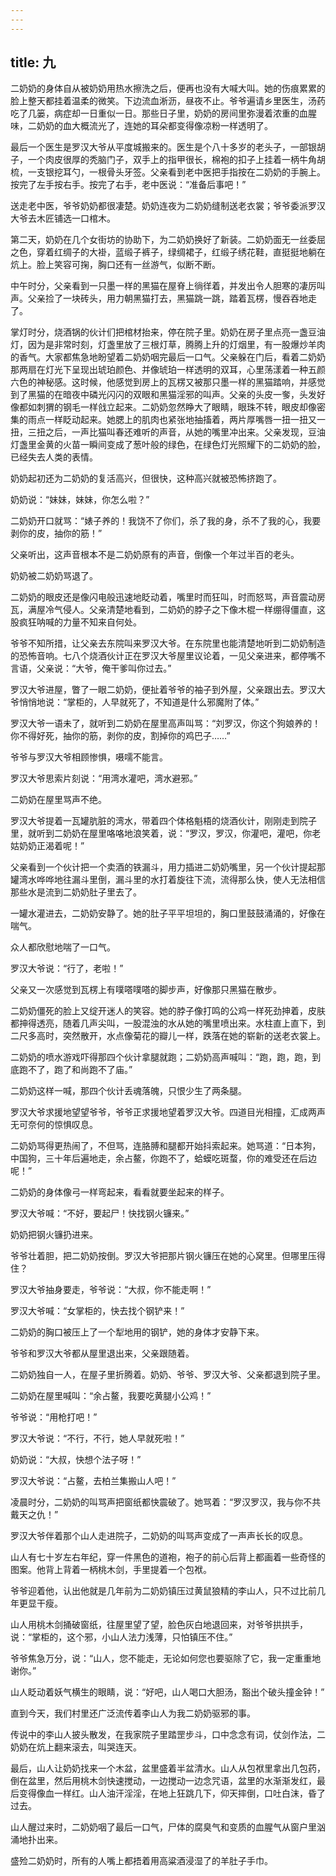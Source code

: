 ```yaml
---
---
---
```

title: 九
---




二奶奶的身体自从被奶奶用热水擦洗之后，便再也没有大喊大叫。她的伤痕累累的脸上整天都挂着温柔的微笑。下边流血淅沥，昼夜不止。爷爷遍请乡里医生，汤药吃了几篓，病症却一日重似一日。那些日子里，奶奶的房间里弥漫着浓重的血腥味，二奶奶的血大概流光了，连她的耳朵都变得像凉粉一样透明了。

最后一个医生是罗汉大爷从平度城搬来的。医生是个八十多岁的老头子，一部银胡子，一个肉皮很厚的秃脑门子，双手上的指甲很长，棉袍的扣子上挂着一柄牛角胡梳，一支银挖耳勺，一根骨头牙签。父亲看到老中医把手指按在二奶奶的手腕上。按完了左手按右手。按完了右手，老中医说：“准备后事吧！”

送走老中医，爷爷奶奶都很凄楚。奶奶连夜为二奶奶缝制送老衣裳；爷爷委派罗汉大爷去木匠铺选一口棺木。

第二天，奶奶在几个女街坊的协助下，为二奶奶换好了新装。二奶奶面无一丝委屈之色，穿着红绸子的大褂，蓝缎子裤子，绿绸裙子，红缎子绣花鞋，直挺挺地躺在炕上。脸上笑容可掬，胸口还有一丝游气，似断不断。

中午时分，父亲看到一只墨一样的黑猫在屋脊上徜徉着，并发出令人胆寒的凄厉叫声。父亲捡了一块砖头，用力朝黑猫打去，黑猫跳一跳，踏着瓦楞，慢吞吞地走了。

掌灯时分，烧酒锅的伙计们把棺材抬来，停在院子里。奶奶在房子里点亮一盏豆油灯，因为是非常时刻，灯盏里放了三根灯草，腾腾上升的灯烟里，有一股爆炒羊肉的香气。大家都焦急地盼望着二奶奶咽完最后一口气。父亲躲在门后，看着二奶奶那两扇在灯光下呈现出琥珀颜色、并像琥珀一样透明的双耳，心里荡漾着一种五颜六色的神秘感。这时候，他感觉到房上的瓦楞又被那只墨一样的黑猫踏响，并感觉到了黑猫的在暗夜中磷光闪闪的双眼和黑猫淫邪的叫声。父亲的头皮一奓，头发好像都如刺猬的钢毛一样戗立起来。二奶奶忽然睁大了眼睛，眼珠不转，眼皮却像密集的雨点一样眨动起来。她腮上的肌肉也紧张地抽搐着，两片厚嘴唇一扭一扭又一扭，三扭之后，一声比猫叫春还难听的声音，从她的嘴里冲出来。父亲发现，豆油灯盏里金黄的火苗一瞬间变成了葱叶般的绿色，在绿色灯光照耀下的二奶奶的脸，已经失去人类的表情。

奶奶起初还为二奶奶的复活高兴，但很快，这种高兴就被恐怖挤跑了。

奶奶说：“妹妹，妹妹，你怎么啦？”

二奶奶开口就骂：“婊子养的！我饶不了你们，杀了我的身，杀不了我的心，我要剥你的皮，抽你的筋！”

父亲听出，这声音根本不是二奶奶原有的声音，倒像一个年过半百的老头。

奶奶被二奶奶骂退了。

二奶奶的眼皮还是像闪电般迅速地眨动着，嘴里时而狂叫，时而怒骂，声音震动房瓦，满屋冷气侵人。父亲清楚地看到，二奶奶的脖子之下像木棍一样绷得僵直，这股疯狂呐喊的力量不知来自何处。

爷爷不知所措，让父亲去东院叫来罗汉大爷。在东院里也能清楚地听到二奶奶制造的恐怖音响。七八个烧酒伙计正在罗汉大爷屋里议论着，一见父亲进来，都停嘴不言语，父亲说：“大爷，俺干爹叫你过去。”

罗汉大爷进屋，瞥了一眼二奶奶，便扯着爷爷的袖子到外屋，父亲跟出去。罗汉大爷悄悄地说：“掌柜的，人早就死了，不知道是什么邪魔附了体。”

罗汉大爷一语未了，就听到二奶奶在屋里高声叫骂：“刘罗汉，你这个狗娘养的！你不得好死，抽你的筋，剥你的皮，割掉你的鸡巴子……”

爷爷与罗汉大爷相顾惨惧，嗫嚅不能言。

罗汉大爷思索片刻说：“用湾水灌吧，湾水避邪。”

二奶奶在屋里骂声不绝。

罗汉大爷提着一瓦罐肮脏的湾水，带着四个体格魁梧的烧酒伙计，刚刚走到院子里，就听到二奶奶在屋里咯咯地浪笑着，说：“罗汉，罗汉，你灌吧，灌吧，你老姑奶奶正渴着呢！”

父亲看到一个伙计把一个卖酒的铁漏斗，用力插进二奶奶嘴里，另一个伙计提起那罐湾水哗哗地往漏斗里倒，漏斗里的水打着旋往下流，流得那么快，使人无法相信那些水是流到二奶奶肚子里去了。

一罐水灌进去，二奶奶安静了。她的肚子平平坦坦的，胸口里鼓鼓涌涌的，好像在喘气。

众人都欣慰地喘了一口气。

罗汉大爷说：“行了，老啦！”

父亲又一次感觉到瓦楞上有噗嗒噗嗒的脚步声，好像那只黑猫在散步。

二奶奶僵死的脸上又绽开迷人的笑容。她的脖子像打鸣的公鸡一样死劲抻着，皮肤都抻得透亮，随着几声尖叫，一股混浊的水从她的嘴里喷出来。水柱直上直下，到二尺多高时，突然散开，水点像菊花的瓣儿一样，跌落在她的崭新的送老衣裳上。

二奶奶的喷水游戏吓得那四个伙计拿腿就跑；二奶奶高声喊叫：“跑，跑，跑，到底跑不了，跑了和尚跑不了庙。”

二奶奶这样一喊，那四个伙计丢魂落魄，只恨少生了两条腿。

罗汉大爷求援地望望爷爷，爷爷正求援地望着罗汉大爷。四道目光相撞，汇成两声无可奈何的惊惧叹息。

二奶奶骂得更热闹了，不但骂，连胳膊和腿都开始抖索起来。她骂道：“日本狗，中国狗，三十年后遍地走，余占鳌，你跑不了，蛤蟆吃斑蝥，你的难受还在后边呢！”

二奶奶的身体像弓一样弯起来，看看就要坐起来的样子。

罗汉大爷喊：“不好，要起尸！快找钢火镰来。”

奶奶把钢火镰扔进来。

爷爷壮着胆，把二奶奶按倒。罗汉大爷把那片钢火镰压在她的心窝里。但哪里压得住？

罗汉大爷抽身要走，爷爷说：“大叔，你不能走啊！”

罗汉大爷喊：“女掌柜的，快去找个钢铲来！”

二奶奶的胸口被压上了一个犁地用的钢铲，她的身体才安静下来。

爷爷和罗汉大爷都从屋里退出来，父亲跟随着。

二奶奶独自一人，在屋子里折腾着。奶奶、爷爷、罗汉大爷、父亲都退到院子里。

二奶奶在屋里喊叫：“余占鳌，我要吃黄腿小公鸡！”

爷爷说：“用枪打吧！”

罗汉大爷说：“不行，不行，她人早就死啦！”

奶奶说：“大叔，快想个法子呀！”

罗汉大爷说：“占鳌，去柏兰集搬山人吧！”

凌晨时分，二奶奶的叫骂声把窗纸都快震破了。她骂着：“罗汉罗汉，我与你不共戴天之仇！”

罗汉大爷伴着那个山人走进院子，二奶奶的叫骂声变成了一声声长长的叹息。

山人有七十岁左右年纪，穿一件黑色的道袍，袍子的前心后背上都画着一些奇怪的图案。他背上背着一柄桃木剑，手里提着一个包袱。

爷爷迎着他，认出他就是几年前为二奶奶镇压过黄鼠狼精的李山人，只不过比前几年更显干瘦。

山人用桃木剑捅破窗纸，往屋里望了望，脸色灰白地退回来，对爷爷拱拱手，说：“掌柜的，这个邪，小山人法力浅薄，只怕镇压不住。”

爷爷焦急万分，说：“山人，您不能走，无论如何您也要驱除了它，我一定重重地谢你。”

山人眨动着妖气横生的眼睛，说：“好吧，山人喝口大胆汤，豁出个破头撞金钟！”

直到今天，我们村里还广泛流传着李山人为我二奶奶驱邪的事。

传说中的李山人披头散发，在我家院子里踏罡步斗，口中念念有词，仗剑作法，二奶奶在炕上翻来滚去，叫哭连天。

最后，山人让奶奶找来一个木盆，盆里盛着半盆清水。山人从包袱里拿出几包药，倒在盆里，然后用桃木剑快速搅动，一边搅动一边念咒语，盆里的水渐渐发红，最后变得像血一样红。山人油汗淫淫，在地上狂跳几下，仰天摔倒，口吐白沫，昏了过去。

山人醒过来时，二奶奶咽了最后一口气，尸体的腐臭气和变质的血腥气从窗户里汹涌地扑出来。

盛殓二奶奶时，所有的人嘴上都捂着用高粱酒浸湿了的羊肚子手巾。